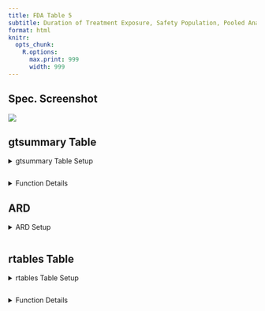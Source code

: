 ```yaml
---
title: FDA Table 5
subtitle: Duration of Treatment Exposure, Safety Population, Pooled Analyses
format: html
knitr:
  opts_chunk: 
    R.options:
      max.print: 999
      width: 999
---
```


::: panel-tabset
## Spec. Screenshot

![](../assets/images/screenshots/table_05.png){fig-align="center"}

## gtsummary Table

<details>
  <summary>gtsummary Table Setup</summary>
```r
# Load Libraries & Data
library(cardinal)

adsl <- random.cdisc.data::cadsl

# Output Table
make_table_05(df = adsl, return_ard = FALSE)
```
</details>

```r
```

<details>
  <summary>Function Details</summary>
### `make_table_05()`

------------------------------------------------------------------------

Required variables:

-   **`df`**: The variables specified by `vars`, `arm_var`, and `saffl_var`.
-   **`denominator`** (if specified): `USUBJID` and the variables specified by `arm_var` and `saffl_var`.

|                 |                                                                                                          |              |
|-----------------|----------------------------------------------------------------------------------------------------------|--------------|
| **Argument**    | **Description**                                                                                          | **Default**  |
| `df`            | (`data.frame`) Dataset (typically ADSL) required to build table.                                         | *No default* |
| `return_ard`    | (`flag`) Whether an ARD should be returned.                                                              | `TRUE`       |
| `denominator`   | (`character`) Alternative dataset used only to calculate column counts.                                  | `NULL`       |
| `arm_var`       | (`character`) Arm variable used to split table into columns.                                             | `"ARM"`      |
| `saffl_var`     | (`character`) Flag variable used to indicate inclusion in safety population.                             | `"SAFFL"`    |
| `id_var`        | (`character`) Identifier variable used to count the participants within each flag.                       | `"USUBJID"`  |
| `trtsdtm_var`   | (`character`) Treatment start datetime variable in df.                                                   | `"TRTSDTM"`  |
| `trtedtm_var`   | (`character`) Treatment end datetime variable in df.                                                     | `"TRTEDTM"`  |
| `u_trtdur`      | (`character`) Unit for duration of treatment. Options are `"days"`, `"weeks"`, `"months"` and `"years"`. | `"days"`     |

Source code for this function is available [here](https://github.com/pharmaverse/cardinal/blob/main/R/fda-table_05.R).
</details>

## ARD

<details>
  <summary>ARD Setup</summary>
```r
# Load Libraries & Data
library(cardinal)

adsl <- random.cdisc.data::cadsl

# Create Table & ARD
result <- make_table_05(df = adsl)

# Output ARD
result$ard
```
</details>

```r
```

## rtables Table

<details>
  <summary>rtables Table Setup</summary>
```r
# Load Libraries & Data
library(cardinal)

adsl <- random.cdisc.data::cadsl

# Output Table
risk_diff <- list(arm_x = "B: Placebo", arm_y = "A: Drug X") # optional
make_table_05_rtables(df = adsl, risk_diff = risk_diff)
```
</details>

```r
```

<details>
  <summary>Function Details</summary>
### `make_table_05_rtables()`

------------------------------------------------------------------------

Required variables:

-   **`df`**: The variables specified by `vars`, `arm_var`, and `saffl_var`.
-   **`alt_counts_df`** (if specified): `USUBJID` and the variables specified by `arm_var` and `saffl_var`.

+-----------------+----------------------------------------------------------------------------------------------------------------------------------------------------------------------------------------------------------------------------------------------------------------+---------------------------------------------+
| **Argument**    | **Description**                                                                                                                                                                                                                                                | **Default**                                 |
+-----------------+----------------------------------------------------------------------------------------------------------------------------------------------------------------------------------------------------------------------------------------------------------------+---------------------------------------------+
| `df`            | (`data.frame`) Dataset (typically ADSL) required to build table.                                                                                                                                                                                               | *No default*                                |
+-----------------+----------------------------------------------------------------------------------------------------------------------------------------------------------------------------------------------------------------------------------------------------------------+---------------------------------------------+
| `alt_counts_df` | (`character`) Alternative dataset used only to calculate column counts.                                                                                                                                                                                        | `NULL`                                      |
+-----------------+----------------------------------------------------------------------------------------------------------------------------------------------------------------------------------------------------------------------------------------------------------------+---------------------------------------------+
| `arm_var`       | (`character`) Arm variable used to split table into columns.                                                                                                                                                                                                   | `"ARM"`                                     |
+-----------------+----------------------------------------------------------------------------------------------------------------------------------------------------------------------------------------------------------------------------------------------------------------+---------------------------------------------+
| `saffl_var`     | (`character`) Flag variable used to indicate inclusion in safety population.                                                                                                                                                                                   | `"SAFFL"`                                   |
+-----------------+----------------------------------------------------------------------------------------------------------------------------------------------------------------------------------------------------------------------------------------------------------------+---------------------------------------------+
| `id_var`        | (`character`) Identifier variable used to count the participants within each flag.                                                                                                                                                                             | `"USUBJID"`                                 |
+-----------------+----------------------------------------------------------------------------------------------------------------------------------------------------------------------------------------------------------------------------------------------------------------+---------------------------------------------+
| `trtsdtm_var`   | (`character`) Treatment start datetime variable in df.                                                                                                                                                                                                         | `"TRTSDTM"`                                 |
+-----------------+----------------------------------------------------------------------------------------------------------------------------------------------------------------------------------------------------------------------------------------------------------------+---------------------------------------------+
| `trtedtm_var`   | (`character`) Treatment end datetime variable in df.                                                                                                                                                                                                           | `"TRTEDTM"`                                 |
+-----------------+----------------------------------------------------------------------------------------------------------------------------------------------------------------------------------------------------------------------------------------------------------------+---------------------------------------------+
| `u_trtdur`      | (`character`) Unit for duration of treatment. Options are `"days"`, `"weeks"`, `"months"` and `"years"`.                                                                                                                                                       | `"days"`                                    |
+-----------------+----------------------------------------------------------------------------------------------------------------------------------------------------------------------------------------------------------------------------------------------------------------+---------------------------------------------+
| `lbl_trtdur`    | (`character`) Label for treatment duration variable `u_trtdur`.                                                                                                                                                                                                | `paste("Duration of Treatment,", u_trtdur)` |
+-----------------+----------------------------------------------------------------------------------------------------------------------------------------------------------------------------------------------------------------------------------------------------------------+---------------------------------------------+
| `lbl_overall`   | (`character`) If specified, an overall column will be added to the table with the given value as the column label.                                                                                                                                             | `NULL`                                      |
+-----------------+----------------------------------------------------------------------------------------------------------------------------------------------------------------------------------------------------------------------------------------------------------------+---------------------------------------------+
| `risk_diff`     | (named `list`) List of settings to apply to add a risk difference column to the table. See [`tern::add_riskdiff()`](https://insightsengineering.github.io/tern/main/reference/add_riskdiff.html) for more details. List should contain the following elements: | `NULL`                                      |
|                 |                                                                                                                                                                                                                                                                |                                             |
|                 | -   `arm_x`: (required) the name of reference arm.                                                                                                                                                                                                             |                                             |
|                 |                                                                                                                                                                                                                                                                |                                             |
|                 | -   `arm_y`: (required) the name of the arm to compare to the reference arm.                                                                                                                                                                                   |                                             |
|                 |                                                                                                                                                                                                                                                                |                                             |
|                 | -   `col_label`: (optional) label to use for the risk difference column. Defaults to `"Risk Difference (%) (95% CI)"`.                                                                                                                                         |                                             |
|                 |                                                                                                                                                                                                                                                                |                                             |
|                 | -   `pct`: (optional) whether the output should be returned as percentages. Defaults to `TRUE`.                                                                                                                                                                |                                             |
+-----------------+----------------------------------------------------------------------------------------------------------------------------------------------------------------------------------------------------------------------------------------------------------------+---------------------------------------------+
| `prune_0`       | (`flag`) Whether all-zero rows should be removed from the table.                                                                                                                                                                                               | `TRUE`                                      |
+-----------------+----------------------------------------------------------------------------------------------------------------------------------------------------------------------------------------------------------------------------------------------------------------+---------------------------------------------+
| `annotations`   | (named `list` of `character`) List of annotations to add to the table. Valid annotation types are `title`, `subtitles`, `main_footer`, and `prov_footer.` Each name-value pair should use the annotation type as name and the desired string as value.         | `NULL`                                      |
+-----------------+----------------------------------------------------------------------------------------------------------------------------------------------------------------------------------------------------------------------------------------------------------------+---------------------------------------------+

Source code for this function is available [here](https://github.com/pharmaverse/cardinal/blob/main/R/fda-table_05.R).
</details>

:::

